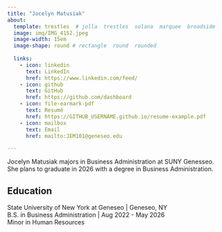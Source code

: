 ```yaml
---
title: "Jocelyn Matusiak"
about:
  template: trestles  # jolla  trestles  solana  marquee  broadside
  image: img/IMG_4152.jpeg
  image-width: 15em
  image-shape: round # rectangle  round  rounded
  
  links:
    - icon: linkedin
      text: LinkedIn
      href: https://www.linkedin.com/feed/
    - icon: github
      text: GitHub
      href: https://github.com/dashboard
    - icon: file-earmark-pdf
      text: Resumé
      href: https://GITHUB_USERNAME.github.io/resume-example.pdf
    - icon: mailbox
      text: Email
      href: mailto:JEM101@geneseo.edu

---
```



Jocelyn Matusiak majors in Business Administration at SUNY Genesseo. She plans to graduate in 2026 with a degree in Business Administration.

## Education

State University of New York at Geneseo | Geneseo, NY <br>
B.S. in Business Administration | Aug 2022 - May 2026 <br>
Minor in Human Resources 




